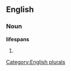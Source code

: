 
==English==

===Noun===
'''lifespans'''

# {{plural of|[[lifespan]]}}

[[Category:English plurals]]